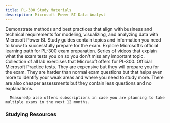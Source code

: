 ```yaml
---
title: PL-300 Study Materials
description: Microsoft Power BI Data Analyst
---
```


<Card title="Get Started" icon="star"> 
  <LinkCard title="Exam PL-300: Microsoft Power BI Data Analyst" href="https://learn.microsoft.com/en-us/credentials/certifications/data-analyst-associate?WT.mc_id=studentamb_165290" target="_blank"/>
      Demonstrate methods and best practices that align with business and technical requirements for modeling, visualizing, and analyzing data with Microsoft Power BI.
  <LinkCard title="PL-300 Study Guide" href="https://learn.microsoft.com/credentials/certifications/resources/study-guides/pl-300?WT.mc_id=studentamb_165290" target="_blank"/>
      Study guides contain topics and information you need to know to successfully prepare for the exam.
  <LinkCard title="Microsoft Learn" href="https://learn.microsoft.com/en-us/training/courses/pl-300t00?WT.mc_id=studentamb_165290" target="_blank"/>
      Explore Microsoft’s official learning path for PL-300 exam preparation.
  <LinkCard title="Exam Readiness Zone" href="https://learn.microsoft.com/en-us/shows/exam-readiness-zone/preparing-for-pl-300-prepare-the-data-1-of-4?WT.mc_id=studentamb_165290" target="_blank"/>
      Series of videos that explain what the exam tests you on so you don't miss any important topic.
  <LinkCard title="Exam Labs" href="https://aka.ms/pl300labs" target="_blank"/>
      Collection of all lab exercises that Microsoft offers for PL-300.
</Card>

<Card title="MeasureUp Practice Tests" icon="open-book"> 
<CardGrid>
  <LinkCard title="MeasureUp Assessment" href="https://www.measureup.com/assessment-pl-300-microsoft-power-bi-data-analyst.html#u44" target="_blank"/>
  <LinkCard title="MeasureUp Practice Test" href="https://www.measureup.com/microsoft-practice-test-pl-300-microsoft-power-bi-data-analyst.html#u44" target="_blank"/>
</CardGrid>
  <LinkCard title="MeasureUp Subscriptions" href="https://www.measureup.com/subscription-plans-for-individuals#u44" target="_blank"/>
      Official Microsoft Practice tests. They are expensive but they will prepare you for the exam. They are harder than normal exam questions but that helps 
      even more to identify your weak areas and where you need to study more. There are also cheaper assessments but they contain less questions and no explanations.

      MeasureUp also offers subscriptions in case you are planning to take multiple exams in the next 12 months. 
</Card>

### Studying Resources

<Tabs>

  <TabItem label="Text">
  <CardGrid>
    <LinkCard title="Microsoft Learn" href="https://learn.microsoft.com/training/courses/pl-300?WT.mc_id=studentamb_165290" target="_blank"/>
  </CardGrid>
  </TabItem>

  <TabItem label="Videos">
  <CardGrid>
    <LinkCard title="On Demand Instructor-led Training Series" href="https://learn.microsoft.com/en-us/shows/on-demand-instructor-led-training-series/?terms=PL-300&WT.mc_id=studentamb_165290" target="_blank"/>
    <LinkCard title="Microsoft Enterprise Skills Initiative Intructor-led course" href="https://esi.microsoft.com/Search?q=PL-300&avail=Available&learningoption=Advanced+Role+Based" target="_blank"/>
  </CardGrid>
  </TabItem>

  <TabItem label="Paid">
  <CardGrid>
    <LinkCard title="Pluralsight Course" href="https://www.pluralsight.com/paths/microsoft-power-bi-data-analyst-pl-300" target="_blank"/>
  </CardGrid>
  </TabItem>

  <TabItem label="Tests">
  <CardGrid>
    <LinkCard title="Microsoft Learn Practice Assessment" href="https://learn.microsoft.com/certifications/exams/pl-300/practice/assessment?assessment-type=practice&assessmentId=48&WT.mc_id=studentamb_165290" target="_blank"/>
    <LinkCard title="MeasureUp Practice Tests" href="https://www.measureup.com/microsoft-practice-test-pl-300-microsoft-power-bi-data-analyst.html#u44" target="_blank"/> 
    <LinkCard title="MeasureUp Assessment" href="https://www.measureup.com/assessment-pl-300-microsoft-power-bi-data-analyst.html#u44" target="_blank"/>
    <LinkCard title="Whizlab Practice Tests" href="https://www.whizlabs.com/microsoft-power-bi-certification-pl-300/" target="_blank"/>
  </CardGrid>
  </TabItem>

  <TabItem label="Misc">
  <CardGrid>
  </CardGrid>
  </TabItem>
  
  </Tabs>
